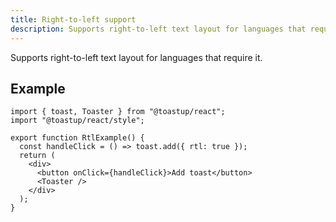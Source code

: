 ```yaml
---
title: Right-to-left support
description: Supports right-to-left text layout for languages that require it.
---
```


Supports right-to-left text layout for languages that require it.


<RtlExample />

## Example

```tsx
import { toast, Toaster } from "@toastup/react";
import "@toastup/react/style";

export function RtlExample() {
  const handleClick = () => toast.add({ rtl: true });
  return (
    <div>
      <button onClick={handleClick}>Add toast</button>
      <Toaster />
    </div>
  );
}
```


<Blob1 />
